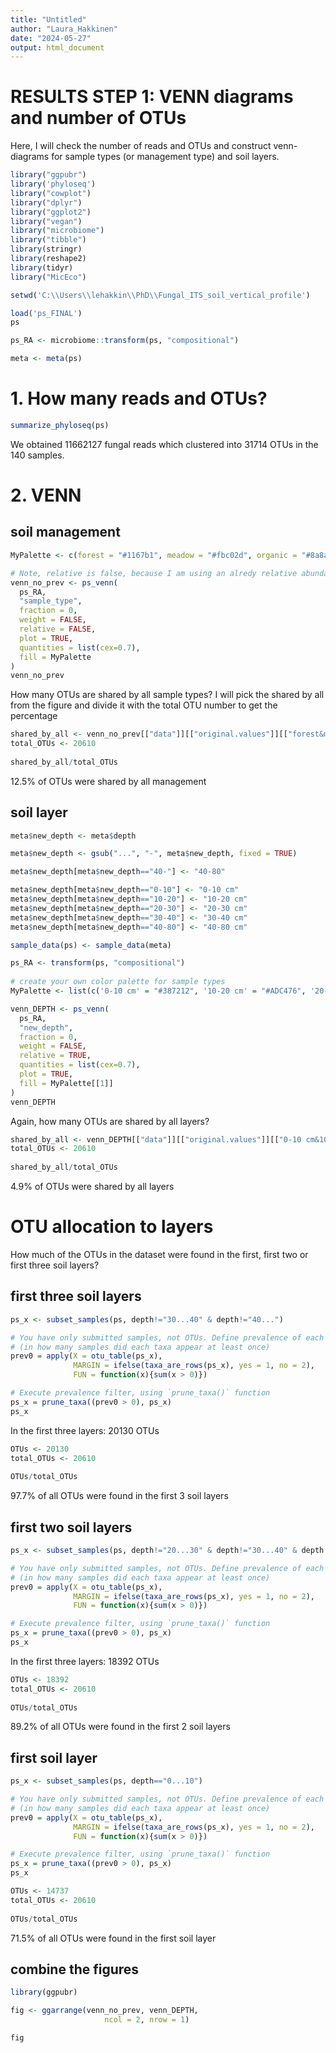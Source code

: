 ```yaml
---
title: "Untitled"
author: "Laura_Hakkinen"
date: "2024-05-27"
output: html_document
---
```


# RESULTS STEP 1: VENN diagrams and number of OTUs

Here, I will check the number of reads and OTUs and construct venn-diagrams for sample types (or management type) and soil layers. 

```r
library("ggpubr")
library('phyloseq')
library("cowplot")
library("dplyr")
library("ggplot2")
library("vegan")
library("microbiome")
library("tibble")
library(stringr)
library(reshape2)
library(tidyr)
library("MicEco")

setwd('C:\\Users\\lehakkin\\PhD\\Fungal_ITS_soil_vertical_profile')

load('ps_FINAL')
ps

ps_RA <- microbiome::transform(ps, "compositional")

meta <- meta(ps)
```


# 1. How many reads and OTUs?

```r
summarize_phyloseq(ps)
```

We obtained 11662127 fungal reads which clustered into 31714 OTUs in the 140 samples. 


# 2. VENN

## soil management

```r
MyPalette <- c(forest = "#1167b1", meadow = "#fbc02d", organic = "#8a8a8a", conventional =  "#b71c1c")

# Note, relative is false, because I am using an alredy relative abundance transformed phyloseq object.
venn_no_prev <- ps_venn(
  ps_RA,
  "sample_type",
  fraction = 0,
  weight = FALSE,
  relative = FALSE,
  plot = TRUE,
  quantities = list(cex=0.7),
  fill = MyPalette
)
venn_no_prev

```


How many OTUs are shared by all sample types? I will pick the shared by all from the figure and divide it with the total OTU number to get the percentage

```r
shared_by_all <- venn_no_prev[["data"]][["original.values"]][["forest&meadow&organic&conventional"]]
total_OTUs <- 20610
  
shared_by_all/total_OTUs
```

12.5% of OTUs were shared by all management


## soil layer

```r
meta$new_depth <- meta$depth

meta$new_depth <- gsub("...", "-", meta$new_depth, fixed = TRUE)

meta$new_depth[meta$new_depth=="40-"] <- "40-80"

meta$new_depth[meta$new_depth=="0-10"] <- "0-10 cm"
meta$new_depth[meta$new_depth=="10-20"] <- "10-20 cm"
meta$new_depth[meta$new_depth=="20-30"] <- "20-30 cm"
meta$new_depth[meta$new_depth=="30-40"] <- "30-40 cm"
meta$new_depth[meta$new_depth=="40-80"] <- "40-80 cm"

sample_data(ps) <- sample_data(meta)

ps_RA <- transform(ps, "compositional")
  
# create your own color palette for sample types
MyPalette <- list(c('0-10 cm' = "#387212", '10-20 cm' = "#ADC476", '20-30 cm' = "#D8D2BA",'30-40 cm' = "#907852", '40-80 cm' = "#6A4C3A"))

venn_DEPTH <- ps_venn(
  ps_RA,
  "new_depth",
  fraction = 0,
  weight = FALSE,
  relative = TRUE,
  quantities = list(cex=0.7),
  plot = TRUE,
  fill = MyPalette[[1]]
)
venn_DEPTH

```


Again, how many OTUs are shared by all layers?

```r
shared_by_all <- venn_DEPTH[["data"]][["original.values"]][["0-10 cm&10-20 cm&20-30 cm&30-40 cm&40-80 cm"]]
total_OTUs <- 20610
  
shared_by_all/total_OTUs
```

4.9% of OTUs were shared by all layers


# OTU allocation to layers

How much of the OTUs in the dataset were found in the first, first two or first three soil layers?

## first three soil layers

```r
ps_x <- subset_samples(ps, depth!="30...40" & depth!="40...")

# You have only submitted samples, not OTUs. Define prevalence of each taxa
# (in how many samples did each taxa appear at least once)
prev0 = apply(X = otu_table(ps_x),
              MARGIN = ifelse(taxa_are_rows(ps_x), yes = 1, no = 2),
              FUN = function(x){sum(x > 0)})

# Execute prevalence filter, using `prune_taxa()` function
ps_x = prune_taxa((prev0 > 0), ps_x)
ps_x

```

In the first three layers: 20130 OTUs

```r
OTUs <- 20130
total_OTUs <- 20610
  
OTUs/total_OTUs
```

97.7% of all OTUs were found in the first 3 soil layers



## first two soil layers

```r
ps_x <- subset_samples(ps, depth!="20...30" & depth!="30...40" & depth!="40...")

# You have only submitted samples, not OTUs. Define prevalence of each taxa
# (in how many samples did each taxa appear at least once)
prev0 = apply(X = otu_table(ps_x),
              MARGIN = ifelse(taxa_are_rows(ps_x), yes = 1, no = 2),
              FUN = function(x){sum(x > 0)})

# Execute prevalence filter, using `prune_taxa()` function
ps_x = prune_taxa((prev0 > 0), ps_x)
ps_x

```

In the first three layers: 18392 OTUs

```r
OTUs <- 18392
total_OTUs <- 20610
  
OTUs/total_OTUs
```

89.2% of all OTUs were found in the first 2 soil layers


## first soil layer

```r
ps_x <- subset_samples(ps, depth=="0...10")

# You have only submitted samples, not OTUs. Define prevalence of each taxa
# (in how many samples did each taxa appear at least once)
prev0 = apply(X = otu_table(ps_x),
              MARGIN = ifelse(taxa_are_rows(ps_x), yes = 1, no = 2),
              FUN = function(x){sum(x > 0)})

# Execute prevalence filter, using `prune_taxa()` function
ps_x = prune_taxa((prev0 > 0), ps_x)
ps_x

```


```r
OTUs <- 14737
total_OTUs <- 20610
  
OTUs/total_OTUs
```

71.5% of all OTUs were found in the first soil layer




## combine the figures

```r
library(ggpubr)

fig <- ggarrange(venn_no_prev, venn_DEPTH,
                     ncol = 2, nrow = 1)

fig

```


















